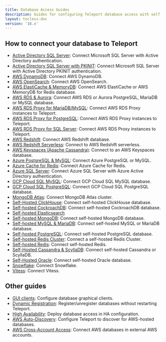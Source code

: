 ```yaml
---
title: Database Access Guides
description: Guides for configuring Teleport database access with self-hosted or cloud-hosted databases.
layout: tocless-doc
version: '16.x'
---
```


## How to connect your database to Teleport

- [Active Directory SQL Server](/docs/ver/16.x/database-access/guides/sql-server-ad): Connect Microsoft SQL Server with Active Directory authentication.
- [Active Directory SQL Server with PKINIT](/docs/ver/16.x/database-access/guides/sql-server-ad-pkinit): Connect Microsoft SQL Server with Active Directory PKINIT authentication.
- [AWS DynamoDB](/docs/ver/16.x/database-access/guides/aws-dynamodb): Connect AWS DynamoDB.
- [AWS OpenSearch](/docs/ver/16.x/database-access/guides/aws-opensearch): Connect AWS OpenSearch.
- [AWS ElastiCache & MemoryDB](/docs/ver/16.x/database-access/guides/redis-aws): Connect AWS ElastiCache or AWS MemoryDB for Redis database.
- [AWS RDS & Aurora](/docs/ver/16.x/database-access/guides/rds): Connect AWS RDS or Aurora PostgreSQL, MariaDB or MySQL database.
- [AWS RDS Proxy for MariaDB/MySQL](/docs/ver/16.x/database-access/guides/rds-proxy-mysql): Connect AWS RDS Proxy instances to Teleport.
- [AWS RDS Proxy for PostgreSQL](/docs/ver/16.x/database-access/guides/rds-proxy-postgres): Connect AWS RDS Proxy instances to Teleport.
- [AWS RDS Proxy for SQL Server](/docs/ver/16.x/database-access/guides/rds-proxy-sqlserver): Connect AWS RDS Proxy instances to Teleport.
- [AWS Redshift](/docs/ver/16.x/database-access/guides/postgres-redshift): Connect AWS Redshift database.
- [AWS Redshift Serverless](/docs/ver/16.x/database-access/guides/redshift-serverless): Connect to AWS Redshift serverless.
- [AWS Keyspaces (Apache Cassandra)](/docs/ver/16.x/database-access/guides/aws-cassandra-keyspaces): Connect to an AWS Keyspaces database.
- [Azure PostgreSQL & MySQL](/docs/ver/16.x/database-access/guides/azure-postgres-mysql): Connect Azure PostgreSQL or MySQL.
- [Azure Cache for Redis](/docs/ver/16.x/database-access/guides/azure-redis): Connect Azure Cache for Redis.
- [Azure SQL Server](/docs/ver/16.x/database-access/guides/azure-sql-server-ad): Connect Azure SQL Server with Azure Active Directory authentication.
- [GCP Cloud SQL MySQL](/docs/ver/16.x/database-access/guides/mysql-cloudsql): Connect GCP Cloud SQL MySQL database.
- [GCP Cloud SQL PostgreSQL](/docs/ver/16.x/database-access/guides/postgres-cloudsql): Connect GCP Cloud SQL PostgreSQL database.
- [MongoDB Atlas](/docs/ver/16.x/database-access/guides/mongodb-atlas): Connect MongoDB Atlas cluster.
- [Self-Hosted ClickHouse](/docs/ver/16.x/database-access/guides/clickhouse-self-hosted): Connect self-hosted ClickHouse database.
- [Self-hosted CockroachDB](/docs/ver/16.x/database-access/guides/cockroachdb-self-hosted): Connect self-hosted CockroachDB database.
- [Self-hosted Elasticsearch](/docs/ver/16.x/database-access/guides/elastic)
- [Self-hosted MongoDB](/docs/ver/16.x/database-access/guides/mongodb-self-hosted): Connect self-hosted MongoDB database.
- [Self-hosted MySQL & MariaDB](/docs/ver/16.x/database-access/guides/mysql-self-hosted): Connect self-hosted MySQL or MariaDB database.
- [Self-hosted PostgreSQL](/docs/ver/16.x/database-access/guides/postgres-self-hosted): Connect self-hosted PostgreSQL database.
- [Self-hosted Redis Cluster](/docs/ver/16.x/database-access/guides/redis-cluster): Connect a self-hosted Redis Cluster.
- [Self-hosted Redis](/docs/ver/16.x/database-access/guides/redis): Connect self-hosted Redis.
- [Self-Hosted Cassandra & ScyllaDB](/docs/ver/16.x/database-access/guides/cassandra-self-hosted): Connect self-hosted Cassandra or ScyllaDB.
- [Self-Hosted Oracle](/docs/ver/16.x/database-access/guides/oracle-self-hosted): Connect self-hosted Oracle database.
- [Snowflake](/docs/ver/16.x/database-access/guides/snowflake): Connect Snowflake.
- [Vitess](/docs/ver/16.x/database-access/guides/vitess): Connect Vitess.

## Other guides

- [GUI clients](/docs/ver/16.x/connect-your-client/gui-clients): Configure database graphical clients.
- [Dynamic Registration](/docs/ver/16.x/database-access/guides/dynamic-registration): Register/unregister databases without restarting Teleport.
- [High Availability](/docs/ver/16.x/database-access/guides/ha): Deploy database access in HA configuration.
- [AWS Auto-Discovery](/docs/ver/16.x/database-access/guides/aws-discovery): Configure Teleport to discover for AWS-hosted databases.
- [AWS Cross-Account Access](/docs/ver/16.x/database-access/guides/aws-cross-account): Connect AWS databases in external AWS accounts.
